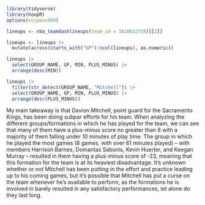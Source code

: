 ```r
library(tidyverse)
library(hoopR)
options(scipen=999)
```

```r
lineups <- nba_teamdashlineups(team_id = 1610612758)[[2]]

lineups <- lineups |> 
  mutate(across(starts_with("GP"):ncol(lineups), as.numeric))
```
```r
lineups |>
  select(GROUP_NAME, GP, MIN, PLUS_MINUS) |>
  arrange(desc(MIN))
```
```r
lineups |>
  filter(str_detect(GROUP_NAME, "Mitchell")) |>
  select(GROUP_NAME, GP, MIN, PLUS_MINUS) |>
  arrange(desc(PLUS_MINUS))
```
My main takeaway is that Davion Mitchell, point guard for the Sacramento Kings, has been doing subpar efforts for his team. When analyzing the different groups/formations in which he has played for the team, we can see that many of them have a plus-minus score no greater than 8 with a majority of them falling under 10 minutes of play time. The group in which he played the most games (8 games, with over 61 minutes played) -- with members Harrison Barnes, Domantas Sabonis, Kevin Huerter, and Keegan Murray -- resulted in them having a plus-minus score of -23, meaning that this formation for the team is at its heaviest disadvantage. It's unknown whether or not Mitchell has been putting in the effort and practice leading up to his coming games, but it's possible that Mitchell has put a curse on the team whenever he's available to perform, as the formations he is involved in barely resulted in any satisfactory performances, let alone do they last long.